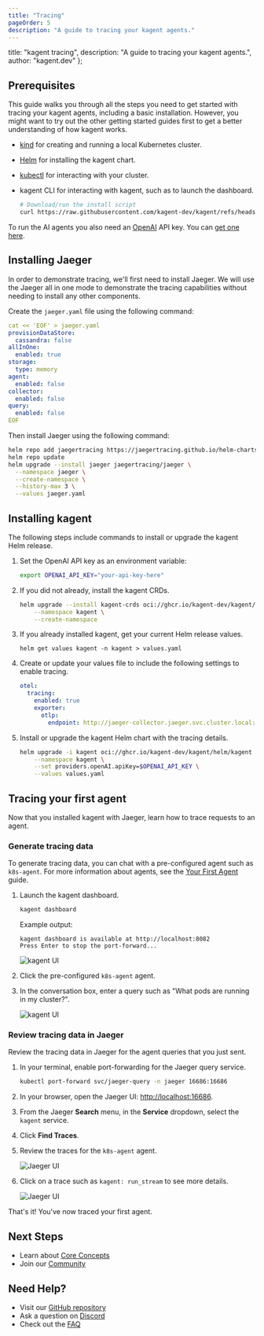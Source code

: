 ```yaml
---
title: "Tracing"
pageOrder: 5
description: "A guide to tracing your kagent agents."
---
```


  title: "kagent tracing",
  description: "A guide to tracing your kagent agents.",
  author: "kagent.dev"
};

## Prerequisites

This guide walks you through all the steps you need to get started with tracing your kagent agents, including a basic installation. However, you might want to try out the other getting started guides first to get a better understanding of how kagent works.

- [kind](https://kind.sigs.k8s.io/docs/user/quick-start/) for creating and running a local Kubernetes cluster.
- [Helm](https://helm.sh/docs/intro/install/) for installing the kagent chart.
- [kubectl](https://kubernetes.io/docs/tasks/tools/) for interacting with your cluster.
- kagent CLI for interacting with kagent, such as to launch the dashboard.

  ```bash
  # Download/run the install script
  curl https://raw.githubusercontent.com/kagent-dev/kagent/refs/heads/main/scripts/get-kagent | bash
  ```

To run the AI agents you also need an [OpenAI](https://openai.com) API key. You can [get one here](https://platform.openai.com/account/api-keys).

## Installing Jaeger

In order to demonstrate tracing, we'll first need to install Jaeger. We will use the Jaeger all in one mode to demonstrate the tracing capabilities without needing to install any other components.

Create the `jaeger.yaml` file using the following command:

```yaml
cat << 'EOF' > jaeger.yaml
provisionDataStore:
  cassandra: false
allInOne:
  enabled: true
storage:
  type: memory
agent:
  enabled: false
collector:
  enabled: false
query:
  enabled: false
EOF
```

Then install Jaeger using the following command:

```bash
helm repo add jaegertracing https://jaegertracing.github.io/helm-charts
helm repo update
helm upgrade --install jaeger jaegertracing/jaeger \
  --namespace jaeger \
  --create-namespace \
  --history-max 3 \
  --values jaeger.yaml
```

## Installing kagent

The following steps include commands to install or upgrade the kagent Helm release.

1. Set the OpenAI API key as an environment variable:

   ```bash
   export OPENAI_API_KEY="your-api-key-here"
   ```

2. If you did not already, install the kagent CRDs.

   ```bash
   helm upgrade --install kagent-crds oci://ghcr.io/kagent-dev/kagent/helm/kagent-crds \
       --namespace kagent \
       --create-namespace
   ```

3. If you already installed kagent, get your current Helm release values.

   ```shell
   helm get values kagent -n kagent > values.yaml
   ```

3. Create or update your values file to include the following settings to enable tracing.

   ```yaml
   otel:
     tracing:
       enabled: true
       exporter:
         otlp:
           endpoint: http://jaeger-collector.jaeger.svc.cluster.local:4317
   ```

4. Install or upgrade the kagent Helm chart with the tracing details.

   ```bash
   helm upgrade -i kagent oci://ghcr.io/kagent-dev/kagent/helm/kagent \
       --namespace kagent \
       --set providers.openAI.apiKey=$OPENAI_API_KEY \
       --values values.yaml
   ```

## Tracing your first agent

Now that you installed kagent with Jaeger, learn how to trace requests to an agent.

### Generate tracing data

To generate tracing data, you can chat with a pre-configured agent such as `k8s-agent`. For more information about agents, see the [Your First Agent](/docs/kagent/getting-started/first-agent) guide.

1. Launch the kagent dashboard.

   ```bash
   kagent dashboard
   ```

   Example output:

   ```console
   kagent dashboard is available at http://localhost:8082
   Press Enter to stop the port-forward...
   ```

   ![kagent UI](/images/kagent-landing.png "Kagent dashboard main page")

2. Click the pre-configured `k8s-agent` agent.

3. In the conversation box, enter a query such as "What pods are running in my cluster?".

   ![kagent UI](/images/k8s-agent-query-light.png "Chatting with an agent")

### Review tracing data in Jaeger

Review the tracing data in Jaeger for the agent queries that you just sent.

1. In your terminal, enable port-forwarding for the Jaeger query service.

   ```bash
   kubectl port-forward svc/jaeger-query -n jaeger 16686:16686
   ```

2. In your browser, open the Jaeger UI: [http://localhost:16686](http://localhost:16686).

3. From the Jaeger **Search** menu, in the **Service** dropdown, select the `kagent` service.

4. Click **Find Traces**.

5. Review the traces for the `k8s-agent` agent.

   ![Jaeger UI](/images/jaeger-landing.png "Jaeger results page")

6. Click on a trace such as `kagent: run_stream` to see more details.

   ![Jaeger UI](/images/jaeger-trace.png "Jaeger trace details")

That's it! You've now traced your first agent.

## Next Steps

- Learn about [Core Concepts](/docs/kagent/concepts)
- Join our [Community](https://discord.gg/Fu3k65f2k3)

## Need Help?

- Visit our [GitHub repository](https://github.com/kagent-dev/kagent)
- Ask a question on [Discord](https://discord.gg/Fu3k65f2k3)
- Check out the [FAQ](/docs/kagent/resources/faq)